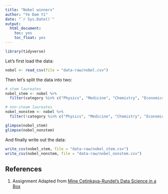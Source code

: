 ```yaml
---
title: "Nobel winners"
author: "Ye Dam Yi"
date: "`r Sys.Date()`"
output: 
  html_document: 
    toc: yes
    toc_float: yes
---
```


```r
library(tidyverse)
```

Let's first load the data:

```r
nobel <- read_csv(file = "data-raw/nobel.csv")
```

Then let's split the data into two:

```r
# stem laureates
nobel_stem <- nobel %>%                                                       # create a dataset called nobel_stem
  filter(category %in% c("Physics", "Medicine", "Chemistry", "Economics"))    # filters for the STEM fields

# non-steam laureates
nobel_nonstem <- nobel %>%
  filter(!category %in% c("Physics", "Medicine", "Chemistry", "Economics"))   # filters out the STEM fields (=filters for the remaining fields)

glimpse(nobel_stem)
glimpse(nobel_nonstem)

```

And finally write out the data:

```r
write_csv(nobel_stem, file = "data-raw/nobel_stem.csv")
write_csv(nobel_nonstem, file = "data-raw/nobel_nonstem.csv")

```

## References {#references}
1. Assignment Adapted from [Mine Cetinkaya-Rundel's Data Science in a Box](https://github.com/rstudio-education/datascience-box)